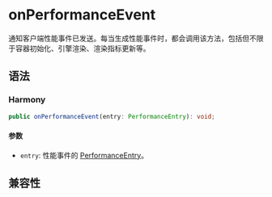 # onPerformanceEvent

通知客户端性能事件已发送。每当生成性能事件时，都会调用该方法，包括但不限于容器初始化、引擎渲染、渲染指标更新等。

## 语法

### Harmony

```typescript
public onPerformanceEvent(entry: PerformanceEntry): void;
```

#### 参数

- `entry`: 性能事件的 [PerformanceEntry](../../lynx-api/performance-api/performance-entry.mdx)。

## 兼容性


<LegacyCompatTable metadata="lynx-native-api/lynx-view-client/on-performance-event" />